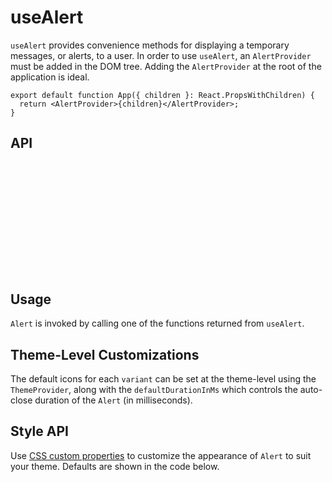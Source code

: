 
<Meta of={AlertStories} />

# useAlert

<Canvas of={AlertStories.Info} />

`useAlert` provides convenience methods for displaying a temporary messages, or alerts, to a user. In order to use `useAlert`, an `AlertProvider` must be added in the DOM tree. Adding the `AlertProvider` at the root of the application is ideal.

```tsx
export default function App({ children }: React.PropsWithChildren) {
  return <AlertProvider>{children}</AlertProvider>;
}
```

## API

```ts
type AlertOptions = {
  icon?: React.ReactNode;
  dismissable?: boolean;
  duration?: number;
};

type UseAlert = {
  error: (message: React.ReactNode, options?: AlertOptions) => void;
  info: (message: React.ReactNode, options?: AlertOptions) => void;
  success: (message: React.ReactNode, options?: AlertOptions) => void;
  warning: (message: React.ReactNode, options?: AlertOptions) => void;
};
```

## Usage

`Alert` is invoked by calling one of the functions returned from `useAlert`.

<Canvas of={AlertStories.Warning} />

## Theme-Level Customizations

The default icons for each `variant` can be set at the theme-level using the `ThemeProvider`, along with the `defaultDurationInMs` which controls the auto-close duration of the `Alert` (in milliseconds).

<Canvas of={AlertStories.ThemeCustomizations} />

## Style API

Use [CSS custom properties](https://developer.mozilla.org/en-US/docs/Web/CSS/Using_CSS_custom_properties) to customize the appearance of `Alert` to suit your theme. Defaults are shown in the code below.

```css
:root {
  /* Base Alert styles */
  --alert-color: var(--color-default-contrast, #fff);
  --alert-bg-color: var(--color-default-main, #323f4b);
  --alert-font-size: 14px;
  --alert-max-width: 100%;
  --alert-min-width: 300px;
  --alert-width: fit-content;

  --alert-icon-color: var(--alert-color);
  --alert-icon-width: var(--alert-font-size);
  --alert-icon-line-height: 1.4;

  --alert-button-color: var(--alert-color);

  /* Error variant */
  --alert-error-bg-color: var(--color-error-main, #ab091e);
  --alert-error-color: var(--color-error-contrast, #fff);

  /* Info variant */
  --alert-info-bg-color: var(--color-info-main, #1992d4);
  --alert-info-color: var(--color-info-contrast, #fff);

  /* Success variant */
  --alert-success-bg-color: var(--color-success-main, #07600e);
  --alert-success-color: var(--color-info-contrast, #fff);

  /* Warning variant */
  --alert-warning-bg-color: var(--color-warning-main, #f7c948);
  --alert-warning-color: var(--color-default-main, #323f4b);
}
```
